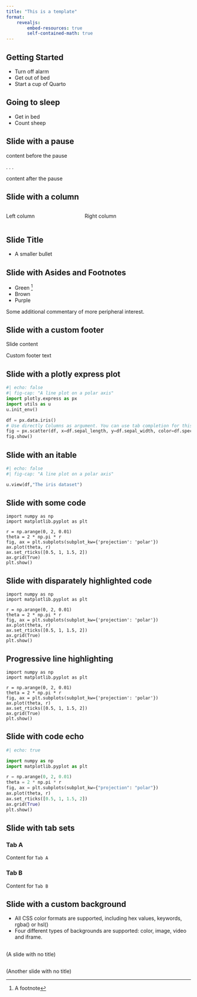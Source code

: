 ```yaml
---
title: "This is a template"
format: 
    revealjs:
        embed-resources: true
        self-contained-math: true
---
```



## Getting Started
<!-- 
General Reference: https://quarto.org/docs/presentations/revealjs/
Working with Jupyter: https://quarto.org/docs/reference/cells/cells-jupyter.html
-->

- Turn off alarm
- Get out of bed
- Start a cup of Quarto

## Going to sleep

- Get in bed
- Count sheep

## Slide with a pause

content before the pause

. . .

content after the pause

## Slide with a column
:::: {.columns}

::: {.column width="40%"}
Left column
:::

::: {.column width="60%"}
Right column
:::

::::

## Slide Title {.smaller}

- A smaller bullet

## Slide with Asides and Footnotes

- Green ^[A footnote]
- Brown
- Purple

::: aside
Some additional commentary of more peripheral interest.
:::


## Slide with a custom footer

Slide content

::: footer
Custom footer text
:::

## Slide with a plotly express plot {.smaller}
```python
#| echo: false
#| fig-cap: "A line plot on a polar axis"
import plotly.express as px
import utils as u
u.init_env()

df = px.data.iris()
# Use directly Columns as argument. You can use tab completion for this!
fig = px.scatter(df, x=df.sepal_length, y=df.sepal_width, color=df.species, size=df.petal_length)
fig.show()
```


## Slide with an itable {.smaller}
```python
#| echo: false
#| fig-cap: "A line plot on a polar axis"

u.view(df,"The iris dataset")
```

## Slide with some code
```.python
import numpy as np
import matplotlib.pyplot as plt

r = np.arange(0, 2, 0.01)
theta = 2 * np.pi * r
fig, ax = plt.subplots(subplot_kw={'projection': 'polar'})
ax.plot(theta, r)
ax.set_rticks([0.5, 1, 1.5, 2])
ax.grid(True)
plt.show()
```

## Slide with disparately highlighted code
```.python
import numpy as np
import matplotlib.pyplot as plt

r = np.arange(0, 2, 0.01)
theta = 2 * np.pi * r
fig, ax = plt.subplots(subplot_kw={'projection': 'polar'})
ax.plot(theta, r)
ax.set_rticks([0.5, 1, 1.5, 2])
ax.grid(True)
plt.show()
```

## Progressive line highlighting
```.python
import numpy as np
import matplotlib.pyplot as plt

r = np.arange(0, 2, 0.01)
theta = 2 * np.pi * r
fig, ax = plt.subplots(subplot_kw={'projection': 'polar'})
ax.plot(theta, r)
ax.set_rticks([0.5, 1, 1.5, 2])
ax.grid(True)
plt.show()
```

## Slide with code echo
```python
#| echo: true

import numpy as np
import matplotlib.pyplot as plt

r = np.arange(0, 2, 0.01)
theta = 2 * np.pi * r
fig, ax = plt.subplots(subplot_kw={"projection": "polar"})
ax.plot(theta, r)
ax.set_rticks([0.5, 1, 1.5, 2])
ax.grid(True)
plt.show()
```

## Slide with tab sets
::: {.panel-tabset}

### Tab A

Content for `Tab A`

### Tab B

Content for `Tab B`

:::

## Slide with a custom background {background-color="aquamarine"}

- All CSS color formats are supported, including hex values, keywords, rgba() or hsl()
- Four different types of backgrounds are supported: color, image, video and iframe.

## {background-color="aquamarine"}

(A slide with no title)

## {background-color="black" background-image="https://placekitten.com/100/100" background-size="100px" background-repeat="repeat"}

(Another slide with no title)